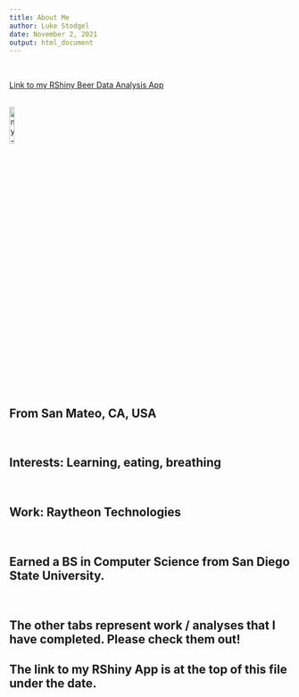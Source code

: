 ```yaml
---
title: About Me
author: Luke Stodgel
date: November 2, 2021
output: html_document
---
```

<br>

[Link to my RShiny Beer Data Analysis App](https://lukestodgel.shinyapps.io/LukeBShinyApp/)

<br>
![my-picture](IMG_0900.JPEG){width=13%}
<br>

## From San Mateo, CA, USA

<br>

## Interests: Learning, eating, breathing

<br>

## Work: Raytheon Technologies

<br>

## Earned a BS in Computer Science from San Diego State University.

<br>

## The other tabs represent work / analyses that I have completed.  Please check them out!
## The link to my RShiny App is at the top of this file under the date.

